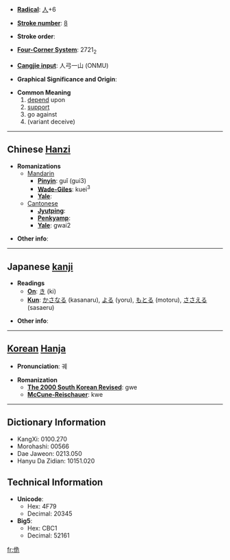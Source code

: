 * '''[[Wiktionary:Chinese radical index| Radical]]''': [[Wiktionary:Chinese radical index 人|人]]+6

* '''[[Wiktionary:Chinese total strokes index|Stroke number]]''': [[Wiktionary:Chinese total strokes index 8|8]]

* '''Stroke order''': 

* '''[[Wiktionary:Chinese four corner index|Four-Corner System]]''': 2721<sub>2</sub>

* '''[[Wiktionary:Chinese Cangjie index|Cangjie input]]''': 人弓一山 (ONMU)

* '''Graphical Significance and Origin''': 

* '''Common Meaning'''
*# [[depend]] upon
*# [[support]]
*# go against
*# (variant deceive)

----

== Chinese [[Hanzi]] ==

* '''Romanizations'''
** [[Mandarin]]
*** '''[[Pinyin]]''': guǐ (gui3)
*** '''[[Wade-Giles]]''': kuei<sup>3</sup>
*** '''[[Yale]]''': 
**[[Cantonese]]
***'''[[Jyutping]]''':
***'''[[Penkyamp]]''': 
***'''[[Yale]]''': gwai2

* '''Other info''': 

----

== Japanese [[kanji]] ==

* '''Readings'''
** '''[[On]]''': [[き]] (ki)
** '''[[Kun]]''': [[かさなる]] (kasanaru), [[よる]] (yoru), [[もとる]] (motoru), [[ささえる]] (sasaeru)

* '''Other info''':  

----

== [[Korean]] [[Hanja]] ==

* '''Pronunciation''': 궤

* '''Romanization'''
** '''[[The 2000 South Korean Revised Romanization|The 2000 South Korean Revised]]''': gwe
** '''[[McCune-Reischauer]]''': kwe

----

== Dictionary Information ==

* KangXi: 0100.270
* Morohashi: 00566
* Dae Jaweon: 0213.050
* Hanyu Da Zidian: 10151.020

== Technical Information ==

* '''Unicode''':
** Hex: 4F79
** Decimal: 20345
* '''Big5''':
** Hex: CBC1
** Decimal: 52161

[[fr:佹]]